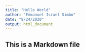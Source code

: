 ---
title: "Hello World"
author: "Emmanuel Israel Simbo"
date: "8/24/2020"
output: html_document
---



## This is a Markdown file

